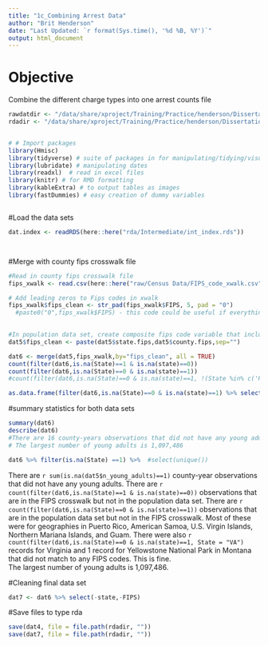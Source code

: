 ```yaml
---
title: "1c_Combining Arrest Data"
author: "Brit Henderson"
date: "Last Updated: `r format(Sys.time(), '%d %B, %Y')`"
output: html_document
---
```


# Objective
Combine the different charge types into one arrest counts file
```r
rawdatdir <- "/data/share/xproject/Training/Practice/henderson/Dissertation/raw"
rdadir <- "/data/share/xproject/Training/Practice/henderson/Dissertation/rda/Intermediate"

```

```r

```

```r
# # Import packages
library(Hmisc)
library(tidyverse) # suite of packages in for manipulating/tidying/visualizing, etc. data
library(lubridate) # manipulating dates
library(readxl)  # read in excel files
library(knitr) # for RMD formatting
library(kableExtra) # to output tables as images
library(fastDummies) # easy creation of dummy variables 



```


#Load the data sets
```r
dat.index <- readRDS(here::here("rda/Intermediate/int_index.rds"))




```


#Merge with county fips crosswalk file
```r
#Read in county fips crosswalk file
fips_xwalk <- read.csv(here::here("raw/Census Data/FIPS_code_xwalk.csv"), colClasses = c(FIPS = "character"))

# Add leading zeros to Fips codes in xwalk
fips_xwalk$fips_clean <- str_pad(fips_xwalk$FIPS, 5, pad = "0")
  #paste0("0",fips_xwalk$FIPS) - this code could be useful if everything in column needs leading zero. otherwise requires conditioning
  

#In population data set, create composite fips code variable that includes county fips code and state fips code
dat5$fips_clean <- paste(dat5$state.fips,dat5$county.fips,sep="")

dat6 <- merge(dat5,fips_xwalk,by="fips_clean", all = TRUE)
count(filter(dat6,is.na(State)==1 & is.na(state)==0))
count(filter(dat6,is.na(State)==0 & is.na(state)==1))
#count(filter(dat6,is.na(State)==0 & is.na(state)==1, !(State %in% c('PR','AS','VI','MP','GU'))))

as.data.frame(filter(dat6,is.na(State)==0 & is.na(state)==1) %>% select(fips_clean,FIPS, Name, State))  
```


#summary statistics for both data sets
```r
summary(dat6)
describe(dat6)
#There are 16 county-years observations that did not have any young adults
# The largest number of young adults is 1,097,486

dat6 %>% filter(is.na(State) ==1) %>%  #select(unique())
```
There are `r sum(is.na(dat5$n_young_adults)==1)` county-year observations that did not have any young adults.
There are `r count(filter(dat6,is.na(State)==1 & is.na(state)==0))` observations that are in the FIPS crosswalk but not in the population data set.
There are `r count(filter(dat6,is.na(State)==0 & is.na(state)==1))` observations that are in the population data set but not in the FIPS crosswalk. Most of these were for geographies in Puerto Rico, American Samoa, U.S. Virgin Islands, Northern Mariana Islands, and Guam. There were also
`r count(filter(dat6,is.na(State)==0 & is.na(state)==1, State = "VA")` records for Virginia and 1 record for Yellowstone National Park in Montana that did not match to any FIPS codes. This is fine.  
The largest number of young adults is 1,097,486.

#Cleaning final data set
```r
dat7 <- dat6 %>% select(-state,-FIPS)
```


#Save files to type rda

```r
save(dat4, file = file.path(rdadir, ""))
save(dat7, file = file.path(rdadir, ""))
```

